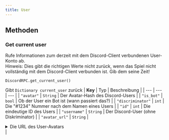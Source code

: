 ```yaml
---
title: User
---
```

## Methoden

### Get current user
Rufe Informationen zum derzeit mit dem Discord-Client verbundenen User-Konto ab.<br/>
Hinweis: Dies gibt die richtigen Werte nicht zurück, wenn das Spiel nicht vollständig mit dem Discord-Client verbunden ist. Gib dem seine Zeit!
```gdscript
DiscordRPC.get_current_user()
```
Gibt `Dictionary current_user` zurück
| **Key** | Typ | Beschreibung |
| --- | --- | --- |
| `"avatar"` | `String` | Der Avatar-Hash des Discord-Users |
| `"is_bot"` | `bool` | Ob der User ein Bot ist (wann passiert das?) |
| `"discriminator"` | `int` | Die "#1234" Nummer nach dem Namen eines Users |
| `"id"` | `int` | Die eindeutige ID des Users |
| `"username"` | `String` | Der Discord-User (ohne Diskriminator) |
| `"avatar_url"` | `String` | <details><summary>Die URL des User-Avatars</summary>Gibt auch die korrekte URL für den [Standard-Avatar](https://cdn.discordapp.com/embed/avatars/5.png) zurück.<br/>Wenn `avatar` leer ist, wird eine URL aus `discriminator % 5` generiert. Die Benutzer-Avatare sind 512x512px groß und die Standard-Avatare 256x256px.</details> |